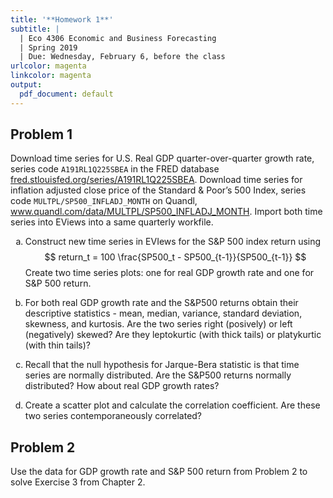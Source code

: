 ```yaml
---
title: '**Homework 1**'
subtitle: |
  | Eco 4306 Economic and Business Forecasting
  | Spring 2019
  | Due: Wednesday, February 6, before the class
urlcolor: magenta
linkcolor: magenta
output:
  pdf_document: default
---
```


\renewcommand{\baselinestretch}{1.15} \selectfont

<!-- ## **Problem 1** -->

<!-- Download \underline{monthly} time series for the close price $p_t$ of stock for some company of your choosing from Google Finance database `GOOG` at Quandl, [https://www.quandl.com/data/GOOG](https://www.quandl.com/data/GOOG), and import it into EViews.   -->

<!-- (a) Create a time series plot for the price.  -->
<!-- (b) Construct the time series for the return $r_t = 100 \big(\frac{p_t}{p_{t-1}} - 1 \big)$ and create a time series plot for the return.  -->
<!-- (c) Comment of the behavior of $p_t$ and $r_t$ over time (trends, breaks, volatility).  -->
<!-- (d) Obtain the descriptive statistics for the return $r_t$: its mean, median, variance, standard deviation, skewness, and kurtosis. Are the returns right (posively) or left (negatively) skewed? Are they leptokurtic (with thick tails) or platykurtic (with thin tails)? -->
<!-- (e) Examine the histogram and the Jarque-Bera statistic for $r_t$; are the returns normally distributed? -->



## Problem 1

Download time series for U.S. Real GDP quarter-over-quarter growth rate, series code `A191RL1Q225SBEA` in the FRED database [fred.stlouisfed.org/series/A191RL1Q225SBEA](https://fred.stlouisfed.org/series/A191RL1Q225SBEA). Download \underline{quarterly} time series for inflation adjusted close price of the Standard & Poor's 500 Index, series code `MULTPL/SP500_INFLADJ_MONTH` on Quandl, [www.quandl.com/data/MULTPL/SP500_INFLADJ_MONTH](https://www.quandl.com/data/MULTPL/SP500_INFLADJ_MONTH). Import both time series into EViews into a same quarterly workfile. 

(a) Construct new time series in EVIews for the S\&P 500 index return using 
$$
    return_t = 100 \frac{SP500_t - SP500_{t-1}}{SP500_{t-1}} 
$$
Create two time series plots: one for real GDP growth rate and one for S\&P 500 return.
<!--
or
$$
    return_t = 100 \Delta \log SP500_{t-1}
$$
-->

(b) For both real GDP growth rate and the S&P500 returns obtain their descriptive statistics - mean, median, variance, standard deviation, skewness, and kurtosis. Are the two series right (posively) or left (negatively) skewed? Are they leptokurtic (with thick tails) or platykurtic (with thin tails)?
(c) Recall that the null hypothesis for Jarque-Bera statistic is that time series are normally distributed. Are the S&P500 returns normally distributed? How about real GDP growth rates? 
(d) Create a scatter plot and calculate the correlation coefficient. Are these two series contemporaneously correlated?
<!-- (d) Create three scatter plots -->

<!--     - with $return_t$ and $g^{GDP}_t$ -->
<!--     - with $return_{t-1}$ and $g^{GDP}_t$, so with return for S\&P 500 lagged by one period -->
<!--     - with $return_{t-2}$ and $g^{GDP}_t$, so with return for S\&P 500 lagged by two periods -->

<!--     Calculate the correlation coefficients for the three cases. Is there any relationship betwen growth rate of GDP and returns for S\&P 500?  -->



<!--
Download the U.S. GDP quarterly growth rate from FRED database [http://fred.stlouisfed.org/](http://fred.stlouisfed.org/) and the Standard & Poor's 500 quarterly returns from [https://www,quandl.com](https://www.quandl.com), import them into EViews. For both series, obtain their descriptive statistics - mean, median, variance, standard deviation, skewness, and kurtosis, histograms. Examine the histograms and the Jarque-Bera statistic; are these random variables normally distributed? Create a scatter plot and calculate the correlation coefficient. Are these two series contemporaneously correlated? 
-->


## Problem 2

Use the data for GDP growth rate and S\&P 500 return from Problem 2 to solve Exercise 3 from Chapter 2.

<!--
The stock market is said to be a leading indicator for GDP growth. Because the stock market prices the expectations of future earnings, a bullish market may predict future economic growth and vice versa. Let $Y_t$ be GDP growth rate and $X_t$ be S\&P 500 Index returns. (both series collected at the quarterly frequency as in the previous exercise). Run OLS for the following models:

a. contemporaneous correlation model: $Y_t = \beta_0 + \beta_1 X_t + u_t$ ()
b. one-quarter leading indicator model: $Y_t = \beta_0 + \beta_1 X_{t-1} + u_t$
c. four-quarter leading indicator model: $Y_t = \beta_0 + \beta_1 X_{t-1} + \beta_2 X_{t-2} + \beta_3 X_{t-3} + \beta_4 X_{t-4} + u_t$
d. leading indicator with GDP inertia: $Y_t = \beta_0 + \beta_1 X_{t-1} + \beta_2 X_{t-2} + \beta_3 X_{t-3} + \beta_4 X_{t-4} + \beta_5 Y_{t-1} + u_t$

For each model, assess the R-squared and the adjusted R-squared. Which model is preferred?
-->

